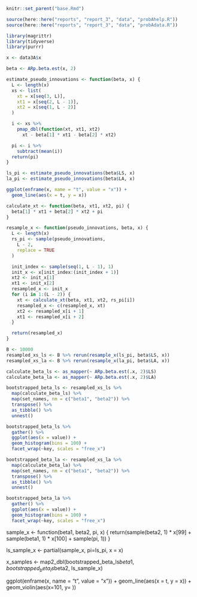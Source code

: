 ```r
knitr::set_parent("base.Rmd")

source(here::here("reports", "report_3", "data", "probAhelp.R"))
source(here::here("reports", "report_3", "data", "probAdata.R"))
```

```r
library(magrittr)
library(tidyverse)
library(purrr)

x <- data3A$x

beta <- ARp.beta.est(x, 2)

estimate_pseudo_innovations <- function(beta, x) {
  L <- length(x)
  xs <- list(
    xt = x[seq(3, L)],
    xt1 = x[seq(2, L - 1)],
    xt2 = x[seq(1, L - 2)]
  )

  i <- xs %>%
    pmap_dbl(function(xt, xt1, xt2)
      xt - beta[1] * xt1 - beta[2] * xt2)

  pi <- i %>%
    subtract(mean(i))
  return(pi)
}

ls_pi <- estimate_pseudo_innovations(beta$LS, x)
la_pi <- estimate_pseudo_innovations(beta$LA, x)

ggplot(enframe(x, name = "t", value = "x")) +
  geom_line(aes(x = t, y = x))

calculate_xt <- function(beta, xt1, xt2, pi) {
  beta[1] * xt1 + beta[2] * xt2 + pi
}

resample_x <- function(pseudo_innovations, beta, x) {
  L <- length(x)
  rs_pi <- sample(pseudo_innovations,
    L - 2,
    replace = TRUE
  )

  init_index <- sample(seq(1, L - 1), 1)
  init_x <- x[init_index:(init_index + 1)]
  xt2 <- init_x[1]
  xt1 <- init_x[2]
  resampled_x <- init_x
  for (i in 1:(L - 2)) {
    xt <- calculate_xt(beta, xt1, xt2, rs_pi[i])
    resampled_x <- c(resampled_x, xt)
    xt2 <- resampled_x[i + 1]
    xt1 <- resampled_x[i + 2]
  }

  return(resampled_x)
}

B <- 10000
resampled_xs_ls <- B %>% rerun(resample_x(ls_pi, beta$LS, x))
resampled_xs_la <- B %>% rerun(resample_x(la_pi, beta$LA, x))

calculate_beta_ls <- as_mapper(~ ARp.beta.est(.x, 2)$LS)
calculate_beta_la <- as_mapper(~ ARp.beta.est(.x, 2)$LA)

bootstrapped_beta_ls <- resampled_xs_ls %>%
  map(calculate_beta_ls) %>%
  map(set_names, nm = c("beta1", "beta2")) %>%
  transpose() %>%
  as_tibble() %>%
  unnest()

bootstrapped_beta_ls %>%
  gather() %>%
  ggplot(aes(x = value)) +
  geom_histogram(bins = 100) +
  facet_wrap(~key, scales = "free_x")

bootstrapped_beta_la <- resampled_xs_la %>%
  map(calculate_beta_la) %>%
  map(set_names, nm = c("beta1", "beta2")) %>%
  transpose() %>%
  as_tibble() %>%
  unnest()

bootstrapped_beta_la %>%
  gather() %>%
  ggplot(aes(x = value)) +
  geom_histogram(bins = 100) +
  facet_wrap(~key, scales = "free_x")
```

sample_x <- function(beta1, beta2, pi, x) {
  return(sample(beta2, 1) * x[99] + sample(beta1, 1) * x[100] + sample(pi, 1))
}

ls_sample_x <- partial(sample_x, pi=ls_pi, x = x)
  
  
x_samples <- map2_dbl(bootstrapped_beta_ls$beta1, bootstrapped_beta_ls$beta2, ls_sample_x)

ggplot(enframe(x, name = "t", value = "x")) +
  geom_line(aes(x = t, y = x)) +
  geom_violin(aes(x=101, y= ))



